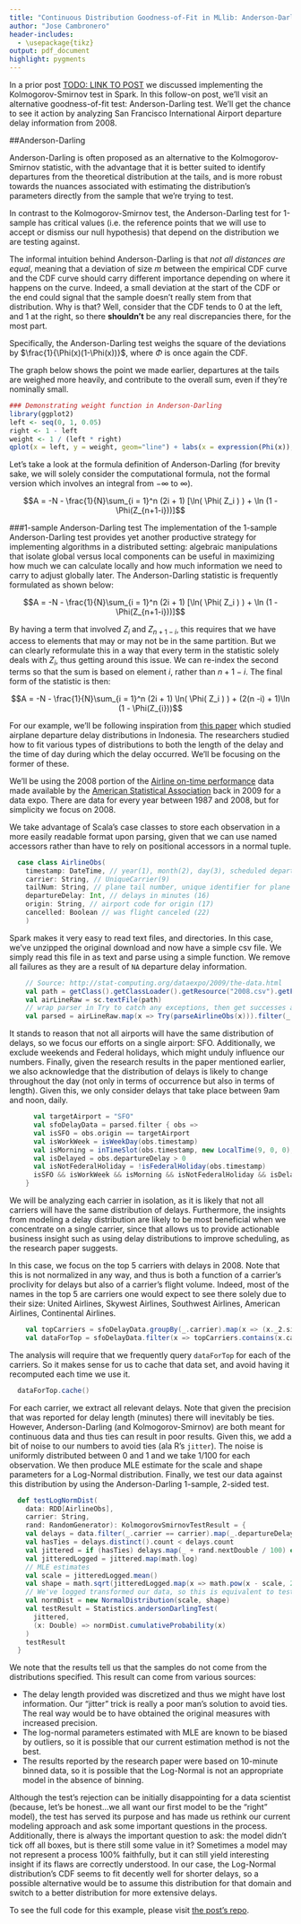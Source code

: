 ```yaml
---
title: "Continuous Distribution Goodness-of-Fit in MLlib: Anderson-Darling Testing in Spark"
author: "Jose Cambronero"
header-includes:
  - \usepackage{tikz}
output: pdf_document
highlight: pygments
---
```

In a prior post [TODO: LINK TO POST](here) we discussed implementing the Kolmogorov-Smirnov test in Spark. In this follow-on post, we’ll visit an alternative goodness-of-fit test: Anderson-Darling test. We’ll get the chance to see it action by analyzing San Francisco International Airport departure delay information from 2008.

##Anderson-Darling

Anderson-Darling is often proposed as an alternative to the Kolmogorov-Smirnov statistic, with the advantage that it is better suited to identify departures from the theoretical distribution at the tails, and is more robust towards the nuances associated with estimating the distribution's parameters directly from the sample that we're trying to test.

In contrast to the Kolmogorov-Smirnov test, the Anderson-Darling test for 1-sample has critical values (i.e. the reference points that we will use to accept or dismiss our null hypothesis) that depend on the distribution we are testing against.

The informal intuition behind Anderson-Darling is that *not all distances are equal*, meaning that a deviation of size $m$ between the empirical CDF curve and the CDF curve should carry different importance depending on where it happens on the curve. Indeed, a small deviation at the start of the CDF or the end could signal that the sample doesn't really stem from that distribution. Why is that? Well, consider that the CDF tends to 0 at the left, and 1 at the right, so there **shouldn't** be any real discrepancies there, for the most part. 

Specifically, the Anderson-Darling test weighs the square of the deviations by $\frac{1}{\Phi(x)(1-\Phi(x))}$, where $\Phi$ is once again the CDF.

The graph below shows the point we made earlier, departures at the tails are weighed more heavily, and contribute to the overall sum, even if they're nominally small.

```r
### Demonstrating weight function in Anderson-Darling
library(ggplot2)
left <- seq(0, 1, 0.05)
right <- 1 - left
weight <- 1 / (left * right)
qplot(x = left, y = weight, geom="line") + labs(x = expression(Phi(x)), y = "weight")
```

Let's take a look at the formula definition of Anderson-Darling (for brevity sake, we will solely consider the computational formula, not the formal version which involves an integral from $-\infty$ to $\infty$).

$$A = -N - \frac{1}{N}\sum_{i = 1}^n (2i + 1) [\ln( \Phi( Z_i ) ) + \ln (1 - \Phi(Z_{n+1-i}))]$$

###1-sample Anderson-Darling test
The implementation of the 1-sample Anderson-Darling test provides yet another productive strategy for implementing algorithms in a distributed setting: algebraic manipulations that isolate global versus local components can be useful in maximizing how much we can calculate locally and how much information we need to carry to adjust globally later. The Anderson-Darling statistic is frequently formulated as shown below:

$$A = -N - \frac{1}{N}\sum_{i = 1}^n (2i + 1) [\ln( \Phi( Z_i ) ) + \ln (1 - \Phi(Z_{n+1-i}))]$$

By having a term that involved $Z_i$ and $Z_{n+1-i}$, this requires that we have access to elements that may or may not be in the same partition. But we can clearly reformulate this in a way that every term in the statistic solely deals with $Z_i$, thus getting around this issue. We can re-index the second terms so that the sum is based on element $i$, rather than $n+1-i$. The final form of the statistic is then:

$$A = -N - \frac{1}{N}\sum_{i = 1}^n (2i + 1) \ln( \Phi( Z_i ) ) + (2(n -i) + 1)\ln (1 - \Phi(Z_{i}))$$

For our example, we'll be following inspiration from [this paper](http://www.researchgate.net/publication/273946164_Modeling_Flight_Departure_Delay_Distributions) which studied airplane departure delay distributions in Indonesia. The researchers studied how to fit various types of distributions to both the length of the delay and the time of day during which the delay occurred. We'll be focusing on the former of these.

We'll be using the 2008 portion of the [Airline on-time performance](http://stat-computing.org/dataexpo/2009/the-data.html) data made available by the [American Statistical Association](http://stat-computing.org/) back in 2009 for a data expo. There are data for every year between 1987 and 2008, but for simplicity we focus on 2008.

We take advantage of Scala's case classes to store each observation in a more easily readable format upon parsing, given that we can use named accessors rather than have to rely on positional accessors in a normal tuple.

```scala
  case class AirlineObs(
    timestamp: DateTime, // year(1), month(2), day(3), scheduled departure time (6)
    carrier: String, // UniqueCarrier(9)
    tailNum: String, // plane tail number, unique identifier for plane (11)
    departureDelay: Int, // delays in minutes (16)
    origin: String, // airport code for origin (17)
    cancelled: Boolean // was flight canceled (22)
    )
```

Spark makes it very easy to read text files, and directories. In this case, we've unzipped the original download and now have a simple csv file. We simply read this file in as text and parse using a simple function. We remove all failures as they are a result of `NA` departure delay information.

```scala
    // Source: http://stat-computing.org/dataexpo/2009/the-data.html
    val path = getClass().getClassLoader().getResource("2008.csv").getFile()
    val airLineRaw = sc.textFile(path)
    // wrap parser in Try to catch any exceptions, then get successes and extract
    val parsed = airLineRaw.map(x => Try(parseAirlineObs(x))).filter(_.isSuccess).map(_.get)
```

It stands to reason that not all airports will have the same distribution of delays, so we focus our efforts on a single airport: SFO. Additionally, we exclude weekends and Federal holidays, which might unduly influence our numbers. Finally, given the research results in the paper mentioned earlier, we also acknowledge that the distribution of delays is likely to change throughout the day (not only in terms of occurrence but also in terms of length). Given this, we only consider delays that take place between 9am and noon, daily.

```scala
      val targetAirport = "SFO"
      val sfoDelayData = parsed.filter { obs =>
      val isSFO = obs.origin == targetAirport
      val isWorkWeek = isWeekDay(obs.timestamp)
      val isMorning = inTimeSlot(obs.timestamp, new LocalTime(9, 0, 0), new LocalTime(12, 0, 0), 1)
      val isDelayed = obs.departureDelay > 0
      val isNotFederalHoliday = !isFederalHoliday(obs.timestamp)
      isSFO && isWorkWeek && isMorning && isNotFederalHoliday && isDelayed
    }
```

We will be analyzing each carrier in isolation, as it is likely that not all carriers will have the same distribution of delays. Furthermore, the insights from modeling a delay distribution are likely to be most beneficial when we concentrate on a single carrier, since that allows us to provide actionable business insight such as using delay distributions to improve scheduling, as the research paper suggests.

In this case, we focus on the top 5 carriers with delays in 2008. Note that this is not normalized in any way, and thus is both a function of a carrier's proclivity for delays but also of a carrier's flight volume. Indeed, most of the names in the top 5 are carriers one would expect to see there solely due to their size: United Airlines, Skywest Airlines, Southwest Airlines, American Airlines, Continental Airlines.

```scala
    val topCarriers = sfoDelayData.groupBy(_.carrier).map(x => (x._2.size, x._1)).top(5).map(_._2)
    val dataForTop = sfoDelayData.filter(x => topCarriers.contains(x.carrier))
```
The analysis will require that we frequently query `dataForTop` for each of the carriers. So it makes sense for us to cache that data set, and avoid having it recomputed each time we use it.

```scala 
  dataForTop.cache()
```

For each carrier, we extract all relevant delays. Note that given the precision that was reported for delay length (minutes) there will inevitably be ties. However, Anderson-Darling (and Kolmogorov-Smirnov) are both meant for continuous data and thus ties can result in poor results. Given this, we add a bit of noise to our numbers to avoid ties (ala R's `jitter`). The noise is uniformly distributed between 0 and 1 and we take 1/100 for each observation. We then produce MLE estimate for the scale and shape parameters for a Log-Normal distribution. Finally, we test our data against this distribution by using the Anderson-Darling 1-sample, 2-sided test.

```scala
  def testLogNormDist(
    data: RDD[AirlineObs],
    carrier: String,
    rand: RandomGenerator): KolmogorovSmirnovTestResult = {
    val delays = data.filter(_.carrier == carrier).map(_.departureDelay.toDouble)
    val hasTies = delays.distinct().count < delays.count
    val jittered = if (hasTies) delays.map(_ + rand.nextDouble / 100) else delays
    val jitteredLogged = jittered.map(math.log)
    // MLE estimates
    val scale = jitteredLogged.mean()
    val shape = math.sqrt(jitteredLogged.map(x => math.pow(x - scale, 2)).mean())
    // We've logged transformed our data, so this is equivalent to testing for lognormal
    val normDist = new NormalDistribution(scale, shape)
    val testResult = Statistics.andersonDarlingTest(
      jittered,
      (x: Double) => normDist.cumulativeProbability(x)
    )
    testResult
  }
```

We note that the results tell us that the samples do not come from the distributions specified. This result can come from various sources:

* The delay length provided was discretized and thus we might have lost information. Our "jitter" trick is really a poor man's solution to avoid ties. The real way would be to have obtained the original measures with increased precision.
* The log-normal parameters estimated with MLE are known to be biased by outliers, so it is possible that our current estimation method is not the best.
* The results reported by the research paper were based on 10-minute binned data, so it is possible that the Log-Normal is not an appropriate model in the absence of binning.

Although the test's rejection can be initially disappointing for a data scientist (because, let's be honest...we all want our first model to be the "right" model), the test has served its purpose and has made us rethink our current modeling approach and ask some important questions in the process. Additionally, there is always the important question to ask: the model didn’t tick off all boxes, but is there still some value in it? Sometimes a model may not represent a process 100% faithfully, but it can still yield interesting insight if its flaws are correctly understood. In our case, the Log-Normal distribution’s CDF seems to fit decently well for shorter delays, so a possible alternative would be to assume this distribution for that domain and switch to a better distribution for more extensive delays.

To see the full code for this example, please visit [the post’s repo](https://github.com/josepablocam/gof).

